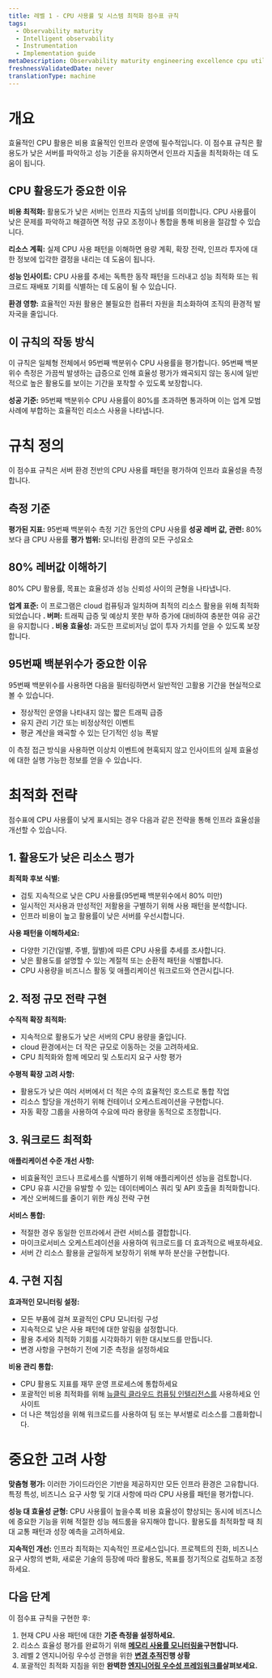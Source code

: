 ```yaml
---
title: 레벨 1 - CPU 사용률 및 시스템 최적화 점수표 규칙
tags:
  - Observability maturity
  - Intelligent observability
  - Instrumentation
  - Implementation guide
metaDescription: Observability maturity engineering excellence cpu utilization
freshnessValidatedDate: never
translationType: machine
---
```


# 개요

효율적인 CPU 활용은 비용 효율적인 인프라 운영에 필수적입니다. 이 점수표 규칙은 활용도가 낮은 서버를 파악하고 성능 기준을 유지하면서 인프라 지출을 최적화하는 데 도움이 됩니다.

## CPU 활용도가 중요한 이유

**비용 최적화:** 활용도가 낮은 서버는 인프라 지출의 낭비를 의미합니다. CPU 사용률이 낮은 문제를 파악하고 해결하면 적정 규모 조정이나 통합을 통해 비용을 절감할 수 있습니다.

**리소스 계획:** 실제 CPU 사용 패턴을 이해하면 용량 계획, 확장 전략, 인프라 투자에 대한 정보에 입각한 결정을 내리는 데 도움이 됩니다.

**성능 인사이트:** CPU 사용률 추세는 독특한 동작 패턴을 드러내고 성능 최적화 또는 워크로드 재배포 기회를 식별하는 데 도움이 될 수 있습니다.

**환경 영향:** 효율적인 자원 활용은 불필요한 컴퓨터 자원을 최소화하여 조직의 환경적 발자국을 줄입니다.

## 이 규칙의 작동 방식

이 규칙은 일체형 전체에서 95번째 백분위수 CPU 사용률을 평가합니다. 95번째 백분위수 측정은 가끔씩 발생하는 급증으로 인해 효율성 평가가 왜곡되지 않는 동시에 일반적으로 높은 활용도를 보이는 기간을 포착할 수 있도록 보장합니다.

**성공 기준:** 95번째 백분위수 CPU 사용률이 80%를 초과하면 통과하며 이는 업계 모범 사례에 부합하는 효율적인 리소스 사용을 나타냅니다.

# 규칙 정의

이 점수표 규칙은 서버 환경 전반의 CPU 사용률 패턴을 평가하여 인프라 효율성을 측정합니다.

## 측정 기준

**평가된 지표:** 95번째 백분위수 측정 기간 동안의 CPU 사용률 **성공 레버 값, 관련:** 80%보다 큼 CPU 사용률 **평가 범위:** 모니터링 환경의 모든 구성요소

## 80% 레버값 이해하기

80% CPU 활용률, 목표는 효율성과 성능 신뢰성 사이의 균형을 나타냅니다.

**업계 표준:** 이 프로그램은 cloud 컴퓨팅과 일치하며 최적의 리소스 활용을 위해 최적화되었습니다 **. 버퍼:** 트래픽 급증 및 예상치 못한 부하 증가에 대비하여 충분한 여유 공간을 유지합니다 **. 비용 효율성:** 과도한 프로비저닝 없이 투자 가치를 얻을 수 있도록 보장합니다.

## 95번째 백분위수가 중요한 이유

95번째 백분위수를 사용하면 다음을 필터링하면서 일반적인 고활용 기간을 현실적으로 볼 수 있습니다.

* 정상적인 운영을 나타내지 않는 짧은 트래픽 급증
* 유지 관리 기간 또는 비정상적인 이벤트
* 평균 계산을 왜곡할 수 있는 단기적인 성능 폭발

이 측정 접근 방식을 사용하면 이상치 이벤트에 현혹되지 않고 인사이트의 실제 효율성에 대한 실행 가능한 정보를 얻을 수 있습니다.

# 최적화 전략

점수표에 CPU 사용률이 낮게 표시되는 경우 다음과 같은 전략을 통해 인프라 효율성을 개선할 수 있습니다.

## 1. 활용도가 낮은 리소스 평가

**최적화 후보 식별:**

* 검토 지속적으로 낮은 CPU 사용률(95번째 백분위수에서 80% 미만)
* 일시적인 저사용과 만성적인 저활용을 구별하기 위해 사용 패턴을 분석합니다.
* 인프라 비용이 높고 활용률이 낮은 서버를 우선시합니다.

**사용 패턴을 이해하세요:**

* 다양한 기간(일별, 주별, 월별)에 따른 CPU 사용률 추세를 조사합니다.
* 낮은 활용도를 설명할 수 있는 계절적 또는 순환적 패턴을 식별합니다.
* CPU 사용량을 비즈니스 활동 및 애플리케이션 워크로드와 연관시킵니다.

## 2. 적정 규모 전략 구현

**수직적 확장 최적화:**

* 지속적으로 활용도가 낮은 서버의 CPU 용량을 줄입니다.
* cloud 환경에서는 더 작은 규모로 이동하는 것을 고려하세요.
* CPU 최적화와 함께 메모리 및 스토리지 요구 사항 평가

**수평적 확장 고려 사항:**

* 활용도가 낮은 여러 서버에서 더 적은 수의 효율적인 호스트로 통합 작업
* 리소스 할당을 개선하기 위해 컨테이너 오케스트레이션을 구현합니다.
* 자동 확장 그룹을 사용하여 수요에 따라 용량을 동적으로 조정합니다.

## 3. 워크로드 최적화

**애플리케이션 수준 개선 사항:**

* 비효율적인 코드나 프로세스를 식별하기 위해 애플리케이션 성능을 검토합니다.
* CPU 유휴 시간을 유발할 수 있는 데이터베이스 쿼리 및 API 호출을 최적화합니다.
* 계산 오버헤드를 줄이기 위한 캐싱 전략 구현

**서비스 통합:**

* 적절한 경우 동일한 인프라에서 관련 서비스를 결합합니다.
* 마이크로서비스 오케스트레이션을 사용하여 워크로드를 더 효과적으로 배포하세요.
* 서버 간 리소스 활용을 균일하게 보장하기 위해 부하 분산을 구현합니다.

## 4. 구현 지침

**효과적인 모니터링 설정:**

* 모든 부품에 걸쳐 포괄적인 CPU 모니터링 구성
* 지속적으로 낮은 사용 패턴에 대한 알림을 설정합니다.
* 활용 추세와 최적화 기회를 시각화하기 위한 대시보드를 만듭니다.
* 변경 사항을 구현하기 전에 기준 측정을 설정하세요

**비용 관리 통합:**

* CPU 활용도 지표를 재무 운영 프로세스에 통합하세요
* 포괄적인 비용 최적화를 위해 [뉴클릭 클라우드 컴퓨팅 인텔리전스를](/docs/cci/financial-intelligence/cloud-cost-insights) 사용하세요 인사이트
* 더 나은 책임성을 위해 워크로드를 사용하여 팀 또는 부서별로 리소스를 그룹화합니다.

# 중요한 고려 사항

**맞춤형 평가:** 이러한 가이드라인은 기반을 제공하지만 모든 인프라 환경은 고유합니다. 특정 특성, 비즈니스 요구 사항 및 기대 사항에 따라 CPU 사용률 패턴을 평가합니다.

**성능 대 효율성 균형:** CPU 사용률이 높을수록 비용 효율성이 향상되는 동시에 비즈니스에 중요한 기능을 위해 적절한 성능 헤드룸을 유지해야 합니다. 활용도를 최적화할 때 최대 교통 패턴과 성장 예측을 고려하세요.

**지속적인 개선:** 인프라 최적화는 지속적인 프로세스입니다. 프로젝트의 진화, 비즈니스 요구 사항의 변화, 새로운 기술의 등장에 따라 활용도, 목표를 정기적으로 검토하고 조정하세요.

## 다음 단계

이 점수표 규칙을 구현한 후:

1. 현재 CPU 사용 패턴에 대한 **기준 측정을 설정하세요.**
2. 리소스 효율성 평가를 완료하기 위해 **[메모리 사용률 모니터링을](/docs/new-relic-solutions/observability-maturity/engineering-excellence/l1-memory-utilization)구현합니다.**
3. 레벨 2 엔지니어링 우수성 관행을 위한 **[변경 추적](/docs/new-relic-solutions/observability-maturity/engineering-excellence/l2-change-tracking)진행 상황**
4. 포괄적인 최적화 지침을 위한 **완벽한 [엔지니어링 우수성 프레임워크를](/docs/new-relic-solutions/observability-maturity/engineering-excellence/introduction)살펴보세요.**